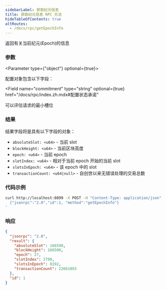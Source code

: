 ```yaml
---
sidebarLabel: 获取纪元信息
title: 获取纪元信息 RPC 方法
hideTableOfContents: true
altRoutes:
  - /docs/rpc/getEpochInfo
---
```


返回有关当前纪元(Epoch)的信息

<DocSideBySide>

<DocLeftSide>

### 参数

<Parameter type={"object"} optional={true}>

配置对象包含以下字段：

<Field
  name="commitment"
  type="string"
  optional={true}
  href="/docs/rpc/index.zh.mdx#配置状态承诺"
></Field>

<Field name="minContextSlot" type="number" optional={true}>
  可以评估请求的最小槽位
</Field>

</Parameter>

### 结果

结果字段将是具有以下字段的对象：

- `absoluteSlot: <u64>` - 当前 slot
- `blockHeight: <u64>` - 当前区块高度
- `epoch: <u64>` - 当前 epoch
- `slotIndex: <u64>` - 相对于当前 epoch 开始的当前 slot
- `slotsInEpoch: <u64>` - 该 epoch 中的 slot
- `transactionCount: <u64|null>` - 自创世以来无错误处理的交易总数

</DocLeftSide>
<DocRightSide>

### 代码示例

```bash
curl http://localhost:8899 -X POST -H "Content-Type: application/json" -d '
  {"jsonrpc":"2.0","id":1, "method":"getEpochInfo"}
'
```

### 响应

```json
{
  "jsonrpc": "2.0",
  "result": {
    "absoluteSlot": 166598,
    "blockHeight": 166500,
    "epoch": 27,
    "slotIndex": 2790,
    "slotsInEpoch": 8192,
    "transactionCount": 22661093
  },
  "id": 1
}
```

</DocRightSide>
</DocSideBySide>
